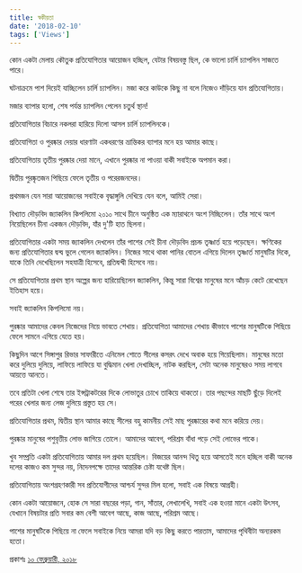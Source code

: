 ```yaml
---
title: স্বকীয়তা
date: '2018-02-10'
tags: ['Views']
---
```


কোন একটা মেলায় কৌতুক প্রতিযোগিতার আয়োজন হচ্ছিল, যেটার বিষয়বস্তু ছিল, কে ভালো চার্লি চ্যাপলিন সাজতে পারে।

ঘটনাক্রমে পাশ দিয়েই যাচ্ছিলেন চার্লি চ্যাপলিন। মজা করে কাউকে কিছু না বলে নিজেও দাঁড়িয়ে যান প্রতিযোগিতায়।

মজার ব্যাপার হলো, শেষ পর্যন্ত চ্যাপলিন পেলেন চতুর্থ স্থান!

প্রতিযোগিতার বিচারে নকলরা হারিয়ে দিলো আসল চার্লি চ্যাপলিনকে।

প্রতিযোগিতা ও পুরষ্কার দেয়ার ধারণাটা একধরণের ভ্রান্তিকর ব্যাপার মনে হয় আমার কাছে।

প্রতিযোগিতায় তৃতীয় পুরষ্কার দেয়া মানে, এখানে পুরষ্কার না পাওয়া বাকী সবাইকে অপমান করা।

দ্বিতীয় পুরষ্কৃতজন পিছিয়ে ফেলে তৃতীয় ও পরেরজনদের।

প্রথমজন যেন সারা আয়োজনের সবাইকে বৃদ্ধাঙ্গুলি দেখিয়ে যেন বলে, আমিই সেরা।

বিখ্যাত দৌড়বিদ জ্যাকলিন কিপলিমো ২০১০ সাথে চীনে অনুষ্ঠিত এক ম্যারাথনে অংশ নিচ্ছিলেন। তাঁর সাথে অংশ নিয়েছিলেন চীনা একজন দৌড়বিদ, যাঁর দু'টি হাত ছিলনা।

প্রতিযোগিতার একটা সময় জ্যাকলিন দেখলেন তাঁর পাশের সেই চীনা দৌড়বিদ প্রচন্ড তৃষ্ণার্ত হয়ে পড়েছেন। ক্ষণিকের জন্য প্রতিযোগিতার দ্বন্দ্ব ভুলে গেলেন জ্যাকলিন। নিজের সাথে থাকা পানির বোতল এগিয়ে দিলেন তৃষ্ণার্ত মানুষটির দিকে, যাকে তিনি দেখেছিলেন সহযাত্রী হিসেবে, প্রতিদ্বন্দ্বী হিসেবে নয়।

সে প্রতিযোগিতার প্রথম স্থান অল্পের জন্য হারিয়েছিলেন জ্যাকলিন, কিন্তু সারা বিশ্বের মানুষের মনে আঁচড় কেটে রেখেছেন ইতিহাস হয়ে।

সবাই জ্যাকলিন কিপলিমো নয়।

পুরষ্কার আমাদের কেবল নিজেদের নিয়ে ভাবতে শেখায়। প্রতিযোগিতা আমাদের শেখায় কীভাবে পাশের মানুষটিকে পিছিয়ে ফেলে সামনে এগিয়ে যেতে হয়।

কিছুদিন আগে সিঙ্গাপুর রিভার সাফারীতে এনিমেল শোতে সীলের কসরৎ দেখে অবাক হয়ে গিয়েছিলাম। মানুষের মতো করে দুলিয়ে দুলিয়ে, লাফিয়ে লাফিয়ে যা বুদ্ধিমান খেলা দেখাচ্ছিল, নাটক করছিল, সেটা অনেক মানুষেরও সময় লাগবে আয়ত্তে আনতে।

তবে প্রতিটা খেলা শেষে তার ইন্সট্রাকটরের দিকে লোভাতুর চোখে তাকিয়ে থাকতো। তার পছন্দের মাছটি ছুঁড়ে দিলেই পরের খেলার জন্য লেজ দুলিয়ে প্রস্তুত হয় সে।

প্রতিযোগিতার প্রথম, দ্বিতীয় স্থান আমার কাছে সীলের বহু কামনীয় সেই মাছ পুরষ্কারের কথা মনে করিয়ে দেয়।

পুরষ্কার মানুষের পশুবৃত্তীয় লোভ জাগিয়ে তোলে। আমাদের আবেগ, পরিশ্রম বাঁধা পড়ে সেই লোভের পাকে।

খুব সম্প্রতি একটা প্রতিযোগিতায় আমার দল প্রথম হয়েছিল। বিজয়ের আনন্দ থিতু হয়ে আসতেই মনে হচ্ছিল বাকী অনেক দলের কাজও কম সুন্দর নয়, নিদেনপক্ষে তাদের আন্তরিক চেষ্টা যথেষ্ট ছিল।

প্রতিযোগিতায় অংশগ্রহণকারী সব প্রতিযোগীদের আশ্চর্য সুন্দর মিল হলো, সবাই এক বিষয়ে আগ্রহী।

কোন একটা আয়োজনে, হোক সে সারা বছরের পড়া, গান, সাঁতার, লেখালেখি, সবাই এক হওয়া মানে একটা উৎসব, যেখানে বিষয়টার প্রতি সবার কম বেশী আবেগ আছে, কাজ আছে, পরিশ্রম আছে।

পাশের মানুষটিকে পিছিয়ে না ফেলে সবাইকে নিয়ে আমরা যদি বড় কিছু করতে পারতাম, আমাদের পৃথিবীটা অন্যরকম হতো।

প্রকাশঃ [১০ ফেব্রুয়ারী, ২০১৮](https://www.facebook.com/ashraful.alam/posts/10155019857815583)